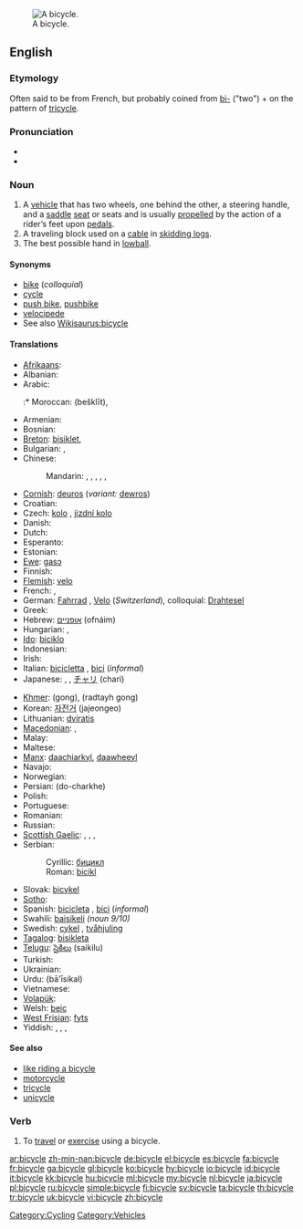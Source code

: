 [[Image:Kusuma bike large.jpg|thumb|right|A bicycle.]]
==English==

===Etymology===
Often said to be from French, but probably coined from [[bi-]] ("two") + {{etyl|grc|en}} {{term|κύκλος||circle, wheel|tr=kuklos|lang=grc|sc=polytonic}} on the pattern of [[tricycle]].

===Pronunciation===
* {{audio|en-us-bicycle.ogg|Audio (US)}}
* {{audio|En-uk-a bicycle.ogg|Audio (UK)}}

===Noun===
{{en-noun}}

# A [[vehicle]] that has two wheels, one behind the other, a steering handle, and a [[saddle]] [[seat]] or seats and is usually [[propel]]led by the action of a rider’s feet upon [[pedal]]s.
# A traveling block used on a [[cable]] in [[skidding logs]].
# The best possible hand in [[lowball]].

====Synonyms====
* [[bike]] (''colloquial'')
* [[cycle]]
* [[push bike]], [[pushbike]]
* [[velocipede]]
* See also [[Wikisaurus:bicycle]]

====Translations====
{{trans-top|vehicle}}
* [[Afrikaans]]: {{t-|af|fiets|xs=Afrikaans}}
* Albanian: {{t+|sq|biçikletë|f}}
* Arabic: {{t|ar|دراجة|f|tr=darraaja}}
*:* Moroccan: {{Arab|[[بشكليت]]}} (bešklīt), {{tø|ary|بشكليطة|tr=bišklīṭa|sc=Arab}}
* Armenian: {{t-|hy|հեծանիվ|tr=heçaniv}}
* Bosnian: {{t-|bs|bicikl|m}}
* [[Breton]]: [[bisiklet]], {{unicode|[[marcʼh-houarn]]}}
* Bulgarian: {{t+|bg|колело|n|tr=kolelo}},  {{t+|bg|велосипед}}
* Chinese:
*: Mandarin: {{t-|cmn|自行車|sc=Hani}},  {{t-|cmn|自行车|tr=zìxíngchē|sc=Hani}},  {{qualifier|Taiwan}} {{t-|cmn|腳踏車|sc=Hani}},  {{t-|cmn|脚踏车|tr=jiǎotàchē|sc=Hani}},  {{t|cmn|單車|tr=regional|sc=Hani}},  {{t|cmn|单车|tr=dānchē|sc=Hani}}
* [[Cornish]]: [[deuros]] (''variant:'' [[dewros]])
* Croatian: {{t+|hr|bicikl|m|alt=bicìkl}}
* Czech: [[kolo]] {{n}}, [[jizdní kolo]] {{n}}
* Danish: {{t+|da|cykel|c}}
* Dutch: {{t+|nl|fiets|m}}
* Esperanto: {{t-|eo|biciklo|xs=Esperanto}}
* Estonian: {{t+|et|jalgratas}}
* [[Ewe]]: [[gasɔ]]
* Finnish: {{t+|fi|polkupyörä}}
* [[Flemish]]: [[velo]] {{m}}
* French: {{t+|fr|bicyclette|f}}, {{t+|fr|vélo|m}}
* German: [[Fahrrad]] {{n}}, [[Velo]] {{n}} (''Switzerland''), colloquial: [[Drahtesel]]
* Greek: {{t+|el|ποδήλατο|n|tr=podílato}}
* Hebrew: [[אופניים]] (ofnáim) {{m|p}}
* Hungarian: {{t+|hu|kerékpár}}, {{t+|hu|bicikli}}
* [[Ido]]: [[biciklo]]
* Indonesian: {{t+|id|sepeda|xs=Indonesian}}
* Irish: {{t+|ga|rothar|m|xs=Irish}}
* Italian: [[bicicletta#Italian|bicicletta]] {{f}}, [[bici#Italian|bici]] {{f}} (''informal'')
* Japanese: {{t+|ja|自転車|tr=じてんしゃ, jiténsha}},  {{qualifier|colloquial}} {{t|ja|チャリンコ|tr=charinko}},  {{qualifier|abbreviation}} [[チャリ]] (chari) 
{{trans-mid}}
* [[Khmer]]: {{Khmr|[[កង់]]}} (gong), {{Khmr|[[រទេះកង់]]}} (radtayh gong)
* Korean: [[자전거]] (jajeongeo)
* Lithuanian: [[dviratis]] {{m}}
* [[Macedonian]]: {{t-|mk|велосипед|m|tr=velosipéd}},  {{qualifier|colloq.}} {{t-|mk|точак|m|tr=tóčak}}
* Malay: {{t+|ms|basikal|xs=Malay}}
* Maltese: {{t-|mt|rota|xs=Maltese}}
* [[Manx]]: [[daachiarkyl]], [[daawheeyl]]
* Navajo: {{unicode|[[ẓiʼizí]]}}
* Norwegian: {{t+|no|sykkel|m}}
* Persian: {{fa-Arab|[[دوچرخه]]}} (do-charkhe)
* Polish: {{t+|pl|rower|m}}
* Portuguese: {{t+|pt|bicicleta|f}}
* Romanian: {{t+|ro|bicicletă|f}}
* Russian: {{t+|ru|велосипед|m|tr=velosipéd}}
* [[Scottish Gaelic]]: {{t-|gd|biseagal|m}}, {{t-|gd|rothair|m}}, {{t-|gd|rothar dà-chuibhleach|m}}, {{qualifier|colloquial}} {{t-|gd|baic|m}}
* Serbian:
*: Cyrillic: [[бицикл#Serbian|бицикл]] {{m}}
*: Roman: [[bicikl#Serbian|bicikl]] {{m}}
* Slovak: [[bicykel#Slovak|bicykel]] {{m}}
* [[Sotho]]: {{t|st|baesekele|xs=Sotho}}
* Spanish: [[bicicleta#Spanish|bicicleta]] {{f}}, [[bici#Spanish|bici]] {{f}} (''informal'')
* Swahili: [[baisikeli]] ''(noun 9/10)''
* Swedish: [[cykel]] {{c}}, [[tvåhjuling]] {{c}}
* [[Tagalog]]: [[bisikleta]]
* [[Telugu]]: [[సైకిలు]] (saikilu)
* Turkish: {{t+|tr|bisiklet}}
* Ukrainian: {{t-|uk|велосипед|m|tr=velosypéd|xs=Ukrainian}}
* Urdu: {{ur-Arab|[[بائیسکل]]}} (bā'īsikal)
* Vietnamese: {{t+|vi|xe đạp|xs=Vietnamese}}
* [[Volapük]]: {{t+|vo|saikul|xs=Volapük}}
* Welsh: [[beic]] {{m}}
* [[West Frisian]]: [[fyts]]
* Yiddish: {{t-|yi|ביציקל|tr=bitsíkl|m}}, {{t-|yi|ראָווער|tr=róver|m}}, {{t-|yi|וועלאָסיפּעד|tr=velosipéd|m}}, {{t-|yi|ביציקלעט|tr=bitsiklét|m}}
{{trans-bottom}}

====See also====
* [[like riding a bicycle]]
* [[motorcycle]]
* [[tricycle]]
* [[unicycle]]

===Verb===
{{en-verb|bicycl|es}}

# To [[travel]] or [[exercise]] using a bicycle.

[[Category:Cycling]]
[[Category:Vehicles]]

[[ar:bicycle]]
[[zh-min-nan:bicycle]]
[[de:bicycle]]
[[el:bicycle]]
[[es:bicycle]]
[[fa:bicycle]]
[[fr:bicycle]]
[[ga:bicycle]]
[[gl:bicycle]]
[[ko:bicycle]]
[[hy:bicycle]]
[[io:bicycle]]
[[id:bicycle]]
[[it:bicycle]]
[[kk:bicycle]]
[[hu:bicycle]]
[[ml:bicycle]]
[[my:bicycle]]
[[nl:bicycle]]
[[ja:bicycle]]
[[pl:bicycle]]
[[ru:bicycle]]
[[simple:bicycle]]
[[fi:bicycle]]
[[sv:bicycle]]
[[ta:bicycle]]
[[th:bicycle]]
[[tr:bicycle]]
[[uk:bicycle]]
[[vi:bicycle]]
[[zh:bicycle]]